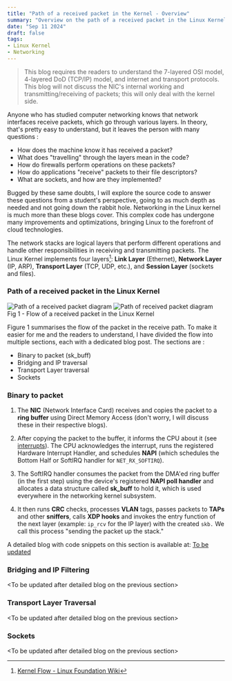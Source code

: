 ```yaml
---
title: "Path of a received packet in the Kernel - Overview"
summary: "Overview on the path of a received packet in the Linux Kernel."
date: "Sep 11 2024"
draft: false
tags:
- Linux Kernel
- Networking
---
```



> This blog requires the readers to understand the 7-layered OSI model,
> 4-layered DoD (TCP/IP) model, and internet and transport protocols. This blog
> will not discuss the NIC's internal working and transmitting/receiving of
> packets; this will only deal with the kernel side.

Anyone who has studied computer networking knows that network interfaces receive
packets, which go through various layers. In theory, that's pretty easy to
understand, but it leaves the person with many questions : 
- How does the machine know it has received a packet?
- What does "travelling" through the layers mean in the code?
- How do firewalls perform operations on these packets? 
- How do applications "receive" packets to their file descriptors?
- What are sockets, and how are they implemented? 

Bugged by these same doubts, I will explore the source code to answer
these questions from a student's perspective, going to as much depth as needed
and not going down the rabbit hole. Networking in the Linux kernel is much more
than these blogs cover. This complex code has undergone many improvements and
optimizations, bringing Linux to the forefront of cloud technologies. 

The network stacks are logical layers that perform different operations and
handle other responsibilities in receiving and transmitting packets. The Linux
Kernel implements four layers[^1]: **Link Layer** (Ethernet), **Network Layer** (IP, ARP),
**Transport Layer** (TCP, UDP, etc.), and **Session Layer** (sockets and files).

[^1]: [Kernel Flow - Linux Foundation
    Wiki](https://wiki.linuxfoundation.org/networking/kernel_flow)

### Path of a received packet in the Linux Kernel

<div>
<Image class="dark:block hidden" src={overview_dark} alt="Path of a received packet diagram"/>
<Image class="dark:hidden block" src={overview_light} alt="Path of received packet diagram"/>
<figcaption class="text-center">Fig 1 - Flow of a received packet in the Linux Kernel</figcaption>
</div>

Figure 1 summarises the flow of the packet in the receive path. To make it
easier for me and the readers to understand, I have divided the flow into
multiple sections, each with a dedicated blog post. The sections are :
- Binary to packet (sk_buff)
- Bridging and IP traversal
- Transport Layer traversal
- Sockets

### Binary to packet

1. The **NIC** (Network Interface Card) receives and copies the packet to a **ring
  buffer** using Direct Memory Access (don't worry, I will discuss these in their
  respective blogs).

2. After copying the packet to the buffer, it informs the CPU about it (see
  [interrupts](https://wiki.osdev.org/Interrupts)). The CPU acknowledges the
  interrupt, runs the registered Hardware Interrupt Handler, and schedules
  **NAPI** (which schedules the Bottom Half or SoftIRQ handler for `NET_RX_SOFTIRQ`).

3. The SoftIRQ handler consumes the packet from the DMA'ed ring buffer (in the
  first step) using the device's registered **NAPI poll handler** and allocates
  a data structure called **sk_buff** to hold it, which is used everywhere in
  the networking kernel subsystem. 

4. It then runs **CRC** checks, processes **VLAN**  tags, passes packets to
  **TAPs** and other **sniffers**, calls **XDP hooks** and invokes the entry function
  of the next layer (example: `ip_rcv` for the IP layer) with the created `skb.`
  We call this process "sending the packet up the stack."

A detailed blog with code snippets on this section is available at: [To be updated](#)

### Bridging and IP Filtering

\<To be updated after detailed blog on the previous section\>

### Transport Layer Traversal

\<To be updated after detailed blog on the previous section\>

### Sockets

\<To be updated after detailed blog on the previous section\>
